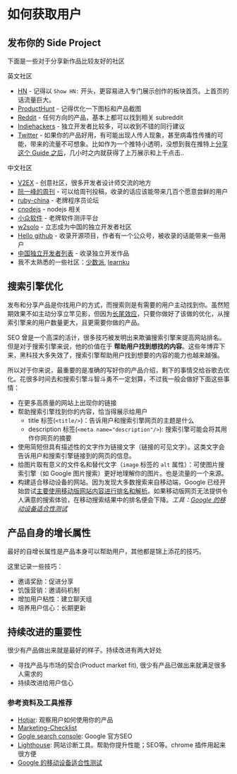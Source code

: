 # 如何获取用户

## 发布你的 Side Project

下面是一些对于分享新作品比较友好的社区

英文社区
  - [HN](https://news.ycombinator.com) - 记得以 `Show HN:` 开头，更容易进入专门展示创作的板块首页。上首页的话流量巨大。
  - [ProductHunt](https://producthunt.com) - 记得优化一下图标和产品截图
  - [Reddit](https://reddit.com) - 任何方向的产品，基本上都可以找到相关 subreddit
  - [Indiehackers](https://www.indiehackers.com/) - 独立开发者比较多，可以收到不错的同行建议
  - [Twitter](htpps://twitter.com/) - 如果你的产品好用，有可能出现人传人现象，甚至病毒性传播的可能，带来的流量不可想象。比如作为一个推特小透明，没想到我在推特上[分享这个 Guide 之后](https://twitter.com/Tim_Qian/status/1526793570107109377)，几小时之内就获得了上万展示和上千点击..

中文社区
  - [V2EX](http://v2ex.com) - 创意社区，很多开发者设计师交流的地方
  - [阮一峰的周刊](https://github.com/ruanyf/weekly/) - 可以给周刊投稿，收录的话应该能带来几百个愿意尝鲜的用户
  - [ruby-china](https://ruby-china.org/) - 老牌程序员论坛
  - [cnodejs](https://cnodejs.org) - nodejs 相关
  - [小众软件](https://www.appinn.com/) - 老牌软件测评平台
  - [w2solo](https://w2solo.com/) - 立志成为中国的独立开发者社区
  - [Hello github](https://github.com/521xueweihan/HelloGitHub) - 收录开源项目，作者有一个公众号，被收录的话能带来一些用户
  - [中国独立开发者列表](https://github.com/1c7/chinese-independent-developer) - 收录独立开发作品
  - 我不太熟悉的一些社区：[少数派](https://sspai.com), [learnku](https://learnku.com)

## 搜索引擎优化

发布和分享产品是你找用户的方式，而搜索则是有需要的用户主动找到你。虽然短期效果不如主动分享立竿见影，但因为[长尾效应](https://zh.wikipedia.org/zh-sg/%E9%95%BF%E5%B0%BE)，只要你做好了该做的优化，从搜索引擎来的用户数量更大，且更需要你做的产品。

SEO 曾是一个高深的活计，很多技巧被发明出来欺骗搜索引擎来提高网站排名。但是对于搜索引擎来说，他的价值在于 **帮助用户找到想找的内容**。这些年博弈下来，黑科技大多失效了，搜索引擎帮助用户找到想要的内容的能力也越来越强。

所以对于你来说，最重要的是准确的写好你的产品介绍，剩下的事情交给谷歌去优化。花很多时间去和搜索引擎斗智斗勇不一定划算，不过我一般会做好下面这些事情：

- 在更多高质量的网站上出现你的链接
- 帮助搜索引擎找到你的内容，恰当得展示给用户
  - title 标签(`<title/>`)：告诉用户和搜索引擎网页的主题是什么
  - description 标签(`<meta name="description"/>`): 搜索引擎可能会将其用作你网页的摘要
- 使用简短但具有描述性的文字作为链接文字（链接的可见文字）。这类文字会告诉用户和搜索引擎链接到的网页的信息。
- 给图片取有意义的文件名和替代文字（`image` 标签的 `alt` 属性）：可使图片搜索引擎（如 Google 图片搜索）更好地理解你的图片。也是流量的一个来源。
- 构建适合移动设备的网站。因为发现大多数搜索来自移动端，Google 已经开始尝试[主要使用移动版网站内容进行排名和解析](https://webmasters.googleblog.com/2016/11/mobile-first-indexing.html)。如果移动版网页无法提供令人满意的搜索体验，在移动搜索结果中的排名便会下降。*工具：[Google 的移动设备适合性测试](https://search.google.com/test/mobile-friendly)*

## 产品自身的增长属性

最好的自增长属性是产品本身可以帮助用户，其他都是锦上添花的技巧。

这里记录一些技巧：

- 邀请奖励：促进分享
- 饥饿营销：邀请码机制
- 增加用户粘性：建立聊天组
- 培养用户信心：长期更新

## 持续改进的重要性

很少有产品做出来就是最好的样子。持续改进有两大好处

- 寻找产品与市场的契合(Product market fit), 很少有产品已做出来就满足很多人需求的
- 持续改进给用户信心


### 参考资料及工具推荐

- [Hotjar](https://www.hotjar.com/): 观察用户如何使用你的产品
- [Marketing-Checklist](https://github.com/portable-cto/side-project-marketing/blob/master/marketing-checklist.md)
- [Gogle search console](https://search.google.com/search-console): Google 官方SEO
- [Lighthouse](https://github.com/GoogleChrome/lighthouse): 网站诊断工具。帮助你提升性能；SEO等。chrome 插件用起来很方便
- [Google 的移动设备适合性测试](https://search.google.com/test/mobile-friendly)

